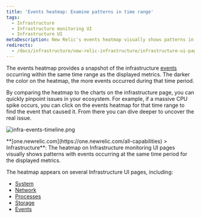 ```yaml
---
title: 'Events heatmap: Examine patterns in time range'
tags:
  - Infrastructure
  - Infrastructure monitoring UI
  - Infrastructure UI
metaDescription: New Relic's events heatmap visually shows patterns in infrastructure events occurring within time ranges.
redirects:
  - /docs/infrastructure/new-relic-infrastructure/infrastructure-ui-pages/events-heatmap-examine-patterns-time-range 
---
```



The events heatmap provides a snapshot of the infrastructure [events](/docs/infrastructure/new-relic-infrastructure/infrastructure-ui-pages/infrastructure-events-page) occurring within the same time range as the displayed metrics. The darker the color on the heatmap, the more events occurred during that time period.

By comparing the heatmap to the charts on the infrastructure page, you can quickly pinpoint issues in your ecosystem. For example, if a massive CPU spike occurs, you can click on the events heatmap for that time range to find the event that caused it. From there you can dive deeper to uncover the real issue.

<img
  title="infra-events-timeline.png"
  alt="infra-events-timeline.png"
  src={infrastructureEventsTimeline}
/>

<figcaption>
  **[one.newrelic.com](https://one.newrelic.com/all-capabilities) > Infrastructure**: The heatmap on Infrastructure monitoring UI pages visually shows patterns with events occurring at the same time period for the displayed metrics.
</figcaption>

The heatmap appears on several Infrastructure UI pages, including:

* [System](/docs/infrastructure/infrastructure-ui-pages/infrastructure-ui/infrastructure-hosts-page#system-tab)
* [Network](/docs/infrastructure/new-relic-infrastructure/infrastructure-ui-pages/infrastructure-network-page-measure-compare-capacity)
* [Processes](/docs/infrastructure/new-relic-infrastructure/infrastructure-ui-pages/infrastructure-processes-page-inspect-process-performance)
* [Storage](/docs/infrastructure/new-relic-infrastructure/infrastructure-ui-pages/infrastructure-storage-page-evaluate-disk-usage-efficiency)
* [Events](/docs/infrastructure/new-relic-infrastructure/infrastructure-ui-pages/infrastructure-events-page)
